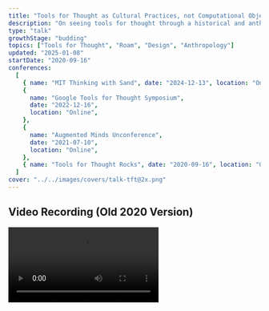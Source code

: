 ```yaml
---
title: "Tools for Thought as Cultural Practices, not Computational Objects"
description: "On seeing tools for thought through a historical and anthropological lens"
type: "talk"
growthStage: "budding"
topics: ["Tools for Thought", "Roam", "Design", "Anthropology"]
updated: "2025-01-08"
startDate: "2020-09-16"
conferences:
  [
    { name: "MIT Thinking with Sand", date: "2024-12-13", location: "Online" },
    {
      name: "Google Tools for Thought Symposium",
      date: "2022-12-16",
      location: "Online",
    },
    {
      name: "Augmented Minds Unconference",
      date: "2021-07-10",
      location: "Online",
    },
    { name: "Tools for Thought Rocks", date: "2020-09-16", location: "Online" },
  ]
cover: "../../images/covers/talk-tft@2x.png"
---
```



## Video Recording (Old 2020 Version)

<Video src="https://www.youtube.com/embed/t6uhvFGPUE0" />

<Spacer size="small" />

## Slides and Transcript

<BasicImage framed src="/images/posts/tft-talk/TFT-V6-1.jpeg" />

<TalkSlide imgSrc="/images/posts/tft-talk/TFT-V6-2.jpeg" >

Here's some light context about me:

- Designer, mediocre dev, anthropologist
- Design engineer at a research and design agency called Normally. We do early-stage design and
  prototyping work. Mostly exploratory AI products and capabilities for larger companies.
- Enthusiastic about visual programming, EUP, metaphors.

</TalkSlide>

<TalkSlide imgSrc="/images/posts/tft-talk/TFT-V6-3.jpeg" >

Who here has heard the phrase “tools for thought”?

Considering this is a lecture series on tools for augmented thinking and you are mostly MIT people,
I’m going to be talking to you as potential creators of tools for thought, even if you don’t know
much about this specific phrase yet. I’ll get into it’s meaning and history in a minute.

I’m also going to assume a little more computer science background than most other places, but I’ll
give you all links and citations to everything I mention at the end so you can look it up later.

</TalkSlide>

<TalkSlide imgSrc="/images/posts/tft-talk/TFT-V6-4.jpeg" >

Tools for thought is a few things

It’s first and foremost a philosophical dream with a long history. About what happens when you give
humans really well designed tools that expand the kind of thoughts they’re able to think.

Second, in recent years, it’s become a gathering point.It unifies a number of otherwise disparate
fields.

</TalkSlide>

<TalkSlide imgSrc="/images/posts/tft-talk/TFT-V6-5.jpeg" >

And most interestingly, over the last 5 years, it’s become a category of software in the
spreadsheets of VC firms and a thing that they’re willing to throw cash at

</TalkSlide>

<TalkSlide imgSrc="/images/posts/tft-talk/TFT-V6-6.jpeg" >

The recent hype around this phrase first starting building in 2019.

Around the time that two fairly well-known researchers - Andy Matuschak and Michael Neilson - wrote
this very long, comprehensive essay on the history of tools for thought, which gave it lot of
renewed interest.

In it they gave readers a sweep through a lot of major thinkers and events in computing history like
Douglas Engelbart’s work and Alan Kay, and made a plea for more people to start exploring this space
of computing systems that augment the human intellect.

</TalkSlide>

<TalkSlide imgSrc="/images/posts/tft-talk/TFT-V6-7.jpeg" >

Around the same time (2019) a new note taking app called Roam Research stared to gain traction and
aligned itself with this phrase “tools for thought”.

</TalkSlide>

<TalkSlide imgSrc="/images/posts/tft-talk/TFT-V6-8.jpeg" >

It looked pretty ugly, and had terrible performance, but it did some things that _at the time_
seemed novel:

- Bidirectional links or backlinks
- Used an outliner format where each piece of content is a single node that can be linked to any
  other node and embedded anywhere else in the graph.

</TalkSlide>

<TalkSlide imgSrc="/images/posts/tft-talk/TFT-V6-9.jpeg" >

They also has this crazy graph view that showed you connections between all your notes And the whole
thing was multiplayer.

The founder were experimenting with what seemed like novel ways of interacting with hypertext (but
you might recognise some of these are quite old). Had precedence in the 80s and 90s, particularly
Ted Nelson’s work on Xanadu.

Roam was trying to resurface these. And they had a compelling goal: giving people better tools for
developing ideas collaboratively and synthesising them. Trying to enable bottom-up thinking and
emergence.

</TalkSlide>

<TalkSlide imgSrc="/images/posts/tft-talk/TFT-V6-10.jpeg">

Roam kicked off a bit of a note-taking hype cycle. Suddenly we got a bunch of new note-taking
startups that all proclaimed to be new tools for thought

This is Muse - more canvas and drawing based

</TalkSlide>

<TalkSlide imgSrc="/images/posts/tft-talk/TFT-V6-11.jpeg">

Anytype - more focused on structured data

</TalkSlide>

<TalkSlide imgSrc="/images/posts/tft-talk/TFT-V6-12.jpeg">

Kosmik

</TalkSlide>

<TalkSlide imgSrc="/images/posts/tft-talk/TFT-V6-13.jpeg">

Reflect promising you can “think better” with this. Even if they don’t use the phrase “tools for
thought” directly, creators of these tools understood they were now supposed to be in the business
of making people think better

</TalkSlide>

<TalkSlide imgSrc="/images/posts/tft-talk/TFT-V6-14.jpeg">

Clover

</TalkSlide>

<TalkSlide imgSrc="/images/posts/tft-talk/TFT-V6-15.jpeg" >

Logseq promising increasing understanding

</TalkSlide>

<TalkSlide imgSrc="/images/posts/tft-talk/TFT-V6-16.jpeg">

There’s a bunch more of these - all released within the last 5 years, with the exception of Notion.

The phrase now feels synonymous with these experimental note-taking apps.

All promising their features would lead to better thinking; better quality thoughts, better memory,
and more emergent connections between topics

</TalkSlide>

<TalkSlide imgSrc="/images/posts/tft-talk/TFT-V6-17.jpeg">

We also got an endless pile of influencers making YouTube videos teaching you how to use these apps
and setup elaborate organisational systems

</TalkSlide>

<TalkSlide imgSrc="/images/posts/tft-talk/TFT-V6-18.jpeg">

This surge in interested let to more funding. Betaworks hosted an accelerator for a dozen tools for
thought companies in New York

</TalkSlide>

<TalkSlide imgSrc="/images/posts/tft-talk/TFT-V6-20.jpeg">

Essentially, Tools for thought became an idea machine Idea machines are a concept Nadia Asparouhova
coined in an essay in 2022.

</TalkSlide>

<TalkSlide imgSrc="/images/posts/tft-talk/TFT-V6-19.jpeg">

This means an ideology with backed by raw, tangible resources. Meaning people, companies, software,
and money. She used examples like effective altruism or Web3, but frankly I think the Catholic
Church also counts.

They are ideas with power behind them. Something we can name and point at and gather resources
around.

And I’m glad tools for thought has become a financially-backed, powerful movement, because it’s a
worthwhile cause.

BUT, I think the current understanding of it has some limitations and needs some redirection.

</TalkSlide>

<TalkSlide imgSrc="/images/posts/tft-talk/TFT-V6-21.jpeg">

So here’s the big question this talk is asking. What if we consider…

I’m coming at this from an anthropology and design perspective And I’m very much part of the
community of people using and building this kind of software. I was an early user of Roam. I know a
lot of the people building these TFT companies, so I feel obliged to critically interrogate it a
bit.

The term and the community around it has grown significant enough that we’re all walking around with
a lot of assumptions about the meaning and mission of this phrase, and what kind of work it
requires.

But thinking about different ways we might interpret this term could lead us down very different
paths about what we choose to work on and choose to build

</TalkSlide>

<TalkSlide imgSrc="/images/posts/tft-talk/TFT-V6-22.jpeg">

So one of the first critical questions we should ask is what does TFT have to do with computers? The
phrase itself implies nothing about computation or digital objects

It’s simply tools that helps humans think new kinds of thoughts

</TalkSlide>

<TalkSlide imgSrc="/images/posts/tft-talk/TFT-V6-23.jpeg">

If we take that definition at face value, and try to come up with examples of TFT, we’d have to
conclude most of them precede computing by thousands of years

</TalkSlide>

<TalkSlide imgSrc="/images/posts/tft-talk/TFT-V6-26.jpeg">

All of these are pre-computational

</TalkSlide>

<TalkSlide imgSrc="/images/posts/tft-talk/TFT-V6-27.jpeg">

Hindu-arabic numerals made accounting and record keeping possible. Calculations could be stored,
shared, and referenced Enabled all bureaucracy since.

</TalkSlide>

<TalkSlide imgSrc="/images/posts/tft-talk/TFT-V6-28.jpeg">

We’ve used poetry and song to extend memory and pass stories between generations before written
language

Bards used rhetorical techniques and metric rhythm to make the stories easy to recite.

It’s how pieces like the Epic of Gilgamesh and the Mahabrata survived long enough to eventually be
written down

</TalkSlide>

<TalkSlide imgSrc="/images/posts/tft-talk/TFT-V6-29.jpeg">

Maps enabled humans to mentally navigate space differently - gave us allocentric views vs.
egocentric.

We're able to construct mental models of much larger spaces that we can't directly see

</TalkSlide>

<TalkSlide imgSrc="/images/posts/tft-talk/TFT-V6-30.jpeg">

Cartesian coordinates; famously developed by Rene Descartes after watching a fly circle around his
room

Made us able to describe points in space with specific numbers. Allows us to model objects that
don’t exist with accuracy. Allows us to precisely map and refer to points on the earth. Led to GPS.

</TalkSlide>

<TalkSlide imgSrc="/images/posts/tft-talk/TFT-V6-31.jpeg">

Zettelkasten (slip box) A technique from around the 18th century where you write atomic notes on
individual index cards and keep them all in a large box or “slip box”. You assign each card an ID,
and use those to link cards together to create deeply interconnected ideas.

Pre-cursor to deeply linked content we have with hyperlinking.

</TalkSlide>

<TalkSlide imgSrc="/images/posts/tft-talk/TFT-V6-32.jpeg">

But this is primarily a list of cultural practices and systems; they are techniques – a way of doing
things - that enable us to relate to information and representation in new ways. Thus enabling new
kinds of thoughts.

</TalkSlide>

<TalkSlide imgSrc="/images/posts/tft-talk/TFT-V6-33.jpeg">

They aren’t technological objects like hammers or compasses. They’re practices that people developed
and passed down to one another through culture.

Most of the things we’re all enamoured with in the current software moment around tools for thought
are actually the practices we do inside the new tools, rather than the tools themselves

</TalkSlide>

<TalkSlide imgSrc="/images/posts/tft-talk/TFT-V6-34.jpeg">

Most of the YouTube thought leaders turn out to be teaching specific practices – like building a
Zettelkasten – rather than teaching us specific software.

And it’s unclear how much enabling the software is doing vs. the cultural practice

</TalkSlide>

<TalkSlide imgSrc="/images/posts/tft-talk/TFT-V6-35.jpeg">

The same goes for spaced repetition - there are guides on how to do it in every platform imaginable.

But we can’t quite tell if the app or the practice is what’s enabling people to improve their memory

</TalkSlide>

<TalkSlide imgSrc="/images/posts/tft-talk/TFT-V6-36.jpeg">

So we’re in an interesting place; all this software is being called tools for thought And most of
the community is focused on building more software

</TalkSlide>

<TalkSlide imgSrc="/images/posts/tft-talk/TFT-V6-37.jpeg">

But it seems like these cultural practices are the real tools for thought

What we’re exploring with here is the relationship between the computer as a medium and the cultural
practices we do within the medium. And which one of those we should be focusing on…

</TalkSlide>

<TalkSlide imgSrc="/images/posts/tft-talk/TFT-V6-38.jpeg">

So we’re still on this question. What does any of this have to do with computers?

To understand why we’re confused it’s worth going back to the origins of the phrase and the people
who proposed we should start paying attention to the idea.

</TalkSlide>

<TalkSlide imgSrc="/images/posts/tft-talk/TFT-V6-39.jpeg">

TFT as a concept is rooted in computer science and HCI.

</TalkSlide>

<TalkSlide imgSrc="/images/posts/tft-talk/TFT-V6-40.jpeg">

The first person to use the phrase was Kenneth Iverson talked about tools for thought throughout the
1950s-1960s wrote “Notation as a Tool for Thought, published by the ACM in 1980

</TalkSlide>

<TalkSlide imgSrc="/images/posts/tft-talk/TFT-V6-41.jpeg">

Talking about mathematical notation as the best known and best developed example of a tool for
thought.

</TalkSlide>

<TalkSlide imgSrc="/images/posts/tft-talk/TFT-V6-42.jpeg">

Around the same time period of the 1950’s and 60’s Douglas Englebart wrote “Augmenting the Human
Intellect”

</TalkSlide>

<TalkSlide imgSrc="/images/posts/tft-talk/TFT-V6-43.jpeg">

His thesis was computers should help us approach complex situations

</TalkSlide>

<TalkSlide imgSrc="/images/posts/tft-talk/TFT-V6-44.jpeg">

Alan Kay picked up a lot of this Philosophy and applied it while developing the foundations of most
of our current computing environments at Xerox PARC Wrote a paper called “User Interface: A Personal
View” in 1989 where he talked about his vision of the potential of computational mediums

</TalkSlide>

<TalkSlide imgSrc="/images/posts/tft-talk/TFT-V6-45.jpeg">

Summed up in this quote

</TalkSlide>

<TalkSlide imgSrc="/images/posts/tft-talk/TFT-V6-46.jpeg">

There’s a book called ‘tools for thought’ Howard Rheingold wrote a comprehensive summary of this
history in his 1985 book A lot about the birth of personal computers and many of the people I just
mentioned TFT went a bit quiet in the 90’s, not a lot written

</TalkSlide>

<TalkSlide imgSrc="/images/posts/tft-talk/TFT-V6-47.jpeg">

Around 2013 Bret Victor starts doing talks For the newer generation his work becomes canon. The
Humane Representation of Thought, and Media for Thinking the Unthinkable between 2013-2015

All of these programmers are pushing this idea that we need to be building new tools for thought.
And most of the people listening to them or reading their work are computer people. And so we end up
assuming the problem is a computer-shaped problem.

</TalkSlide>

<TalkSlide imgSrc="/images/posts/tft-talk/TFT-V6-48.jpeg">

Another interesting thing about the way these programmers are talking about “tools for thought” is
that they're actually talking about a medium for thought, not a tool.

For philosophical clarity, these two are different

</TalkSlide>

<TalkSlide imgSrc="/images/posts/tft-talk/TFT-V6-49.jpeg">

Mediums are a material we use to communicate ideas: film, painting, writing, photography

</TalkSlide>

<TalkSlide imgSrc="/images/posts/tft-talk/TFT-V6-50.jpeg">

Whereas tools enable specific workflows.

You don’t communicate through a hammer or agile. They’re part of a larger context – the medium.

I think it’s important to be clear on the different between these two, but when we talk about “tools
for thought” as a category of things humans have used to expand their thinking, both are part of
that picture

</TalkSlide>

<TalkSlide imgSrc="/images/posts/tft-talk/TFT-V6-51.jpeg">

I think its more accurate to say the thinkers I referenced so far are talking about a computational
medium for thought.

Where the computer-ness and medium-ness are critical elements

It should be CMFT, rather than TFT

</TalkSlide>

<TalkSlide imgSrc="/images/posts/tft-talk/TFT-V6-52.jpeg">

Also clear than CMFT is a subset of TFT If TFT is all the tools and mediums that expand the range of
human thought, this community is specifically talking about the computer medium type

</TalkSlide>

<TalkSlide imgSrc="/images/posts/tft-talk/TFT-V6-53.jpeg">

So what’s so special about computers?

</TalkSlide>

<TalkSlide imgSrc="/images/posts/tft-talk/TFT-V6-54.jpeg">

I think this is best answered in this Alan Kay quote

</TalkSlide>

<TalkSlide imgSrc="/images/posts/tft-talk/TFT-V6-55.jpeg">

Encoding cultural practices in computation reconfigures, expands, and transforms them

The meta-medium changes the practice

We have to acknowledge there’s something very different about computing - in its ability to create
representations of the world that we can explore and manipulate, freed from many of the constraints
of physical materials.

</TalkSlide>

<TalkSlide imgSrc="/images/posts/tft-talk/TFT-V6-56.jpeg">

If we think about a Zettelkasten, which is a form of note-taking I mentioned earlier.

I think it would be slightly absurd to deny the fact a digital zettelkasten or note-taking system
has very different affordance to a physical zettelkasten. Even if they’re based on the same cultural
practices.

The computational version changes what we’re able to do. Clearly expands our capacity in some way

</TalkSlide>

<TalkSlide imgSrc="/images/posts/tft-talk/TFT-V6-57.jpeg">

But even though computing expands some of the practices in new ways, we shouldn’t forget we're still
recreating cultural practices that first exist outside computing.

Maps and spreadsheets and zettelkastens all existed before computers.

Computing as an amplifier or enabler

</TalkSlide>

<TalkSlide imgSrc="/images/posts/tft-talk/TFT-V6-58.jpeg">

At the moment there is a LOT of staring, hard at the computer. Thinking about what the computer can
do. Thinking about software and interfaces and novel ways to store and retrieve data Which is
necessary… to some extent. But there’s not a lot of attention put on the cultural practices we're
trying to represent

</TalkSlide>

<TalkSlide imgSrc="/images/posts/tft-talk/TFT-V6-59.jpeg">

We’re currently enabling a fairly small range of activities.

Primarily:

- capturing information (and much debate over which specific format to capture it in and where that
  data lives)
- Organising information. This includes linking, tagging, categorising it.
- Retrieving information. This means search, and being able to find the right information at the
  right time. Having relevant information appear when you need it
- Remembering information. These are the spaced repetition systems.

</TalkSlide>

<TalkSlide imgSrc="/images/posts/tft-talk/TFT-V6-60.jpeg">

- Searching for new information.
- Synthesising ideas.
- Generating ideas.

I’d argue we’re not very good at these last three at the moment, but that's primarily a lot of what
people are trying to get AI and language models to do. I’ll come back to AI in a bit.

</TalkSlide>

<TalkSlide imgSrc="/images/posts/tft-talk/TFT-V6-61.jpeg">

These actives all serve a particular flavour of knowledge work.

Work that is based around research and written output with a textual focus. Helping people write
documents and code and presentation slides.

Good for academics, social scientists, strategists, journalists, teachers, consultants, VC,
Twittering thought leaders, and (unsurprisingly) programmers.

We’re mostly designing for ourselves.

</TalkSlide>

<TalkSlide imgSrc="/images/posts/tft-talk/TFT-V6-62.jpeg">

At the moment, it feels like we’re not exploring computational mediums for thought, as much as we’re
exploring a subset of it I’m going to call… Computational mediums for White-collar knowledge work.
Of CMfWKW for convenience

Clear we need to expand our view of this field a little.

</TalkSlide>

<TalkSlide imgSrc="/images/posts/tft-talk/TFT-V6-63.jpeg">

The big question is how do we help the tools for thought community diversify?

How do we help move the community beyond computers for text-based white-collar knowledge work?

I have three overarching ideas of how we can start to do this.

</TalkSlide>

<TalkSlide imgSrc="/images/posts/tft-talk/TFT-V6-64.jpeg">

If we’re trying to look at what enables novel kinds of human thought, to me that’s an
anthropological and cognitive science question, not a computing question.

At the moment most people in this space are trying innovate without learning much about the world
outside of software, or the even outside the world of cool hyperlinks in web apps.

I think the field would benefit from a much wider lens on the problem.

Specifically, theories like embodied cognition, extended mind theory, and looking at examples of
cross-cultural ways of thinking from ethnographic research could add a lot to our conception of
tools for thought.

</TalkSlide>

<TalkSlide imgSrc="/images/posts/tft-talk/TFT-V6-65.jpeg">

To name just a few, we could look at the work of philosophers like Andy Clark, who's written
extensively about about how human cognition interacts with the environments around us.

This book “Natural Born Cyborgs” might look a bit dated, but all the content inside it is still
extremely prescient and relevant. It's not his only book on the subject, but I think it's one of the
more accessible ones.

In it, Clark presents the extended mind hypothesis that says we don't think inside of our brains,
but we think in the relationship between our brains, our bodies and the world around us.

</TalkSlide>

<TalkSlide imgSrc="/images/posts/tft-talk/TFT-V6-66.jpeg">

George Lakoff’s research on embodied metaphors as the foundation of all conceptual thought

This book is short, it's pretty readable, and it will make you rethink the way you understand how
abstract thought is constructed.

Lakoff and Johnson argue that everything is grounded in our embodied experience of the world, which
certainly has implications for AI, but again I will not get into that now.

</TalkSlide>

<TalkSlide imgSrc="/images/posts/tft-talk/TFT-V6-67.jpeg">

Similarly, Barbara Tversky has done an extensive amount of research on how thinking happens through
the body and through action and motion in the body.

Both this book and almost any of the existing research on embodied cognition will convince you that
the way humans think is deeply tied to our physical interactions with the world around us, and our
understanding space, colour, light, sound, texture, and rich visual inputs.I imagine none of this is
news to your research group. You know bodies are important. But not everyone does.

</TalkSlide>

<TalkSlide imgSrc="/images/posts/tft-talk/TFT-V6-68.jpeg">

Some notable others include anthropologist Tim Ingold who's done an enormous amount of work on how
humans build techniques and skills in relationship with the environment they live within.

There's also Bruno Latour, another anthropologist who worked on actor network theory. Maurice
Merleau-Ponty, very famous for setting the foundations of embodied cognition. Marshall McLuhan for
talking about the relationship between mediums and communication. And I'm sure you all know, Don
Norman came up with the idea of cognitive artefacts.

This is not a comprehensive list, but a good starting point. I think one of the most useful things
we could as the Tools for Thought community is to spread around the knowledge that these thinkers
have established and use it more as the foundation of our work.

</TalkSlide>

<TalkSlide imgSrc="/images/posts/tft-talk/TFT-V6-69.jpeg">

And the reason I think we're not doing that at the moment is because I look around and have to ask,
where are all the embodied visual, spatial, and aural tools for thought?

Professions that primarily work in non-textual mediums are unlikely to find the “tools for thought”
we’re currently offering as profoundly helpful.

We of course of have software that serves some of these disciplines very well; spreadsheets for
mathematics, 3D modelling for biologists, data science, photoshop for painters, logic pro for
musicians. But strangely these don’t show up a lot in the tools for thought community.

</TalkSlide>

<TalkSlide imgSrc="/images/posts/tft-talk/TFT-V6-70.jpeg">

To give you some examples of what I mean, I would consider AlphaFold from DeepMind, a good example
of non-textual, spatial tool for thought.

</TalkSlide>

<TalkSlide imgSrc="/images/posts/tft-talk/TFT-V6-71.jpeg">

Jacob Collier. Grammy-winning musician showing an extraordinarily complex breakdown of his song Moon
River in logic pro.

Over an hour, but an exceptional example a computation medium enabling wildly different kinds of
musical thought.

</TalkSlide>

<TalkSlide imgSrc="/images/posts/tft-talk/TFT-V6-72.jpeg">

New image generators for visual brainstorming and exploring visual culture

These are images from Midjourney. Image generators are controversial for other reasons like copyright, but
as a creative thinking tool, I think they’re worth exploring.

We still have to figure out how to get more fine grained control over the outputs. But its very
promising.

</TalkSlide>

<TalkSlide imgSrc="/images/posts/tft-talk/TFT-V6-73.jpeg">

VR obviously exploring embodied cognition side of things

Prisms VR for spatial reasoning with maths

</TalkSlide>

<TalkSlide imgSrc="/images/posts/tft-talk/TFT-V6-74.jpeg">

Prisms VR for spatial reasoning with maths

</TalkSlide>

<TalkSlide imgSrc="/images/posts/tft-talk/TFT-V6-75.jpeg">

On that note… It’s funny to be in the current moment of the AI hype bubble, where the professed goal
of burning all these GPUs is to invent thinking machines.

People hope to make these machines reason and problem solve better than humans can and solve all our
complex problems.

And yet we've gone about it by an intensely disembodied and textual technique, by literally only
dumping text into these models, so that all they know is text.

Language models – the primary kind of AI most people are putting the most stock in – lack an
understand of bodies, objects, and environments interacting in space and over time. Which the
literature shows is core to the way humans think.

That doesn’t mean they won’t produce useful tools for us, but they will not recreate anything
resembling human thinking and problem solving. At least not without giving them some way to
understand embodiment and motion and interaction with the physical world.

So just consider that next time someone tells you that GPT-5 is going to solve climate change.

</TalkSlide>

<TalkSlide imgSrc="/images/posts/tft-talk/TFT-V6-76.jpeg">

The second way to diversify tools for thought is to build complementary, not competitive artefacts

</TalkSlide>

<TalkSlide imgSrc="/images/posts/tft-talk/TFT-V6-77.jpeg">

This theory comes from David Krakauer of the Santa Fe Institute.

Competitive artefacts do the cognitive work for you and hide their workings. So when you take the
tool away, you've actually diminished your skills because you haven't been practicing it. They
compete with us in a way.

While complementary artefacts teach you new cognitive skills through using the tool. They complement
your abilities and they make you more capable even when you don't have the tool with you.

</TalkSlide>

<TalkSlide imgSrc="/images/posts/tft-talk/TFT-V6-78.jpeg">

A good example of this is Google Maps versus a compass

Using Google Maps doesn't make you better at navigating the world around you. It tells you exactly
where to go without relating it to local landmarks or the position of the sun or helping you develop
a sense of direction in the world. If you take Google Maps away, none of us are better at navigating
our cities.

Whereas a compass makes you look up more, makes you pay attention to the physical world around you,
and teaches you how to relate the direction you're in to the physical world you're seeing via
landmarks like the sun. It teaches you navigation skills that would remain if we took the compass
away.

</TalkSlide>

<TalkSlide imgSrc="/images/posts/tft-talk/TFT-V6-79.jpeg">

One prescient example at the moment is coding assistants like Copilot.

I think used in some ways these could be complementary, but the vast majority of uses I've seen of
them are actually competitive. They're not helping you learn how to solve programming problems
yourself, especially if you're not reading the code that they output.

It would be interesting to try to redesign copilot and focus a making it a complementary tool that
slowly teaches you programmatic thinking versus doing things like applying large code chunks to
files or rewriting entire files for you.

</TalkSlide>

<TalkSlide imgSrc="/images/posts/tft-talk/TFT-V6-80.jpeg">

Third thing I think is missing is the whole mission of this talk

I think we need to pay much more attention to cultural practices, not computational objects.

There are tons of pre-existing, super effective cultural practices that make us better at thinking.
And we should be considering how we could enable more people to use them. Perhaps with computers,
but perhaps not.

</TalkSlide>

<TalkSlide imgSrc="/images/posts/tft-talk/TFT-V6-81.jpeg">

Just to give you a few examples of some under explored ones:

- Spatial memory. We have extremely effective memories when we relate facts to physical space. I
  haven't seen that much exploration of designing tools to help people build memory palaces.
- Classical rhetoric. This is how the ancient Greeks and Romans developed convincing arguments. We
  could build tools that teach us how to use ethos, pathos, and logos. And bring in more
  alliteration and antithesis and analogies.
- Critical thinking skills. This is a huge category. What tools do we have that help us question and
  interrogate claims we come across? And get us to question our assumptions and prove ourselves
  wrong? And point out our unconscious biases and logical fallacies?
- Statistics and statistical manipulation. We all famously know statistics are mostly lies. But
  being able to understand and interpret statistics is an incredibly powerful tool to understand big
  data. And I think most of us, me included, are pretty illiterate in statistics. I would love tools
  that help me correctly interpret and put into context data that I encounter on a daily basis.
- Information literacy skills. Obviously shown to be pretty low across the population. And getting
  worse as AI Slop fills every single online platform. Do any of your current tools help thoroughly
  vet the sources and legitimacy of information you encounter throughout the day? Do they help you
  compare and contrast arguments you read and come to more informed and synthesised conclusions? No!
  Or at least mine don’t. If yours do, I want to know what apps you’re using.

</TalkSlide>

<TalkSlide imgSrc="/images/posts/tft-talk/TFT-V6-82.jpeg">

There's lots of places to look for more practices like these. Daniel Bennett has a bunch of good
examples of these in his book “Intuition Pumps and Other Tools for Thinking”. He wasn’t explicitly
referencing any of the pre-existing computational literature on TFT when he wrote this.

The way he thinks about TFT is similar to what I proposed at the beginning; cites words, numbers,
maps, diagrams. But, being he philosopher, he is especially interested in “intuition pumps” which is
his own term meaning reasoning moves that help you think critically about philosophical problems.
These include following Rapport’s rules, Joosting, and Rathering. If you want to know what those
are, you’ll have to read the book.

</TalkSlide>

<TalkSlide imgSrc="/images/posts/tft-talk/TFT-V6-83.jpeg">

In other words, we should be building tools that give people new lenses on the world. That teach you
how to see and think in useful new ways.

I know a lot of the examples I showed probably fall under the category of critical thinking lenses.
But you could also teach people to see through an emotional lens, or see the world through the lens
of complexity theory and emergence. To me, these are the most promising “tools for thought.”

</TalkSlide>

<TalkSlide imgSrc="/images/posts/tft-talk/TFT-V6-84.jpeg">

Thanks very much for listening.

</TalkSlide>

